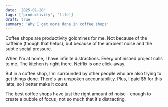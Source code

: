 ```yaml
---
date: '2025-01-20'
tags: ['productivity', 'life']
draft: true
summary: 'Why I get more done in coffee shops'
---
```


Coffee shops are productivity goldmines for me. Not because of the caffeine (though that helps), but because of the ambient noise and the subtle social pressure.

When I'm at home, I have infinite distractions. Every unfinished project calls to me. The kitchen is right there. Netflix is one click away.

But in a coffee shop, I'm surrounded by other people who are also trying to get things done. There's an unspoken accountability. Plus, I paid $5 for this latte, so I better make it count.

The best coffee shops have just the right amount of noise - enough to create a bubble of focus, not so much that it's distracting.